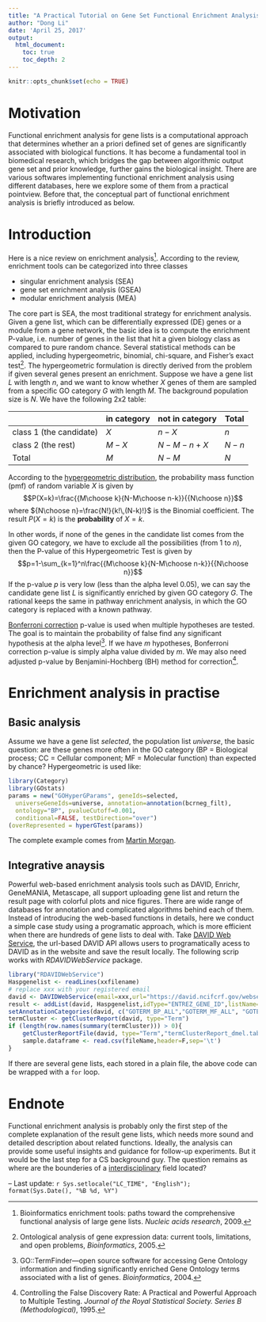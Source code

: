 ```yaml
---
title: "A Practical Tutorial on Gene Set Functional Enrichment Analysis"
author: "Dong Li"
date: 'April 25, 2017'
output:
  html_document:
    toc: true
    toc_depth: 2
---
```


```r
knitr::opts_chunk$set(echo = TRUE)
```

# Motivation

Functional enrichment analysis for gene lists is a computational approach that determines whether an a priori defined set of genes are significantly associated with biological functions. It has become a fundamental tool in biomedical research, which bridges the gap between algorithmic output gene set and prior knowledge, further gains the biological insight. There are various softwares implementing functional enrichment analysis using different databases, here we explore some of them from a practical pointview. Before that, the conceptual part of functional enrichment analysis is briefly introduced as below.

# Introduction
Here is a nice review on enrichment analysis^[Bioinformatics enrichment tools: paths toward the comprehensive functional analysis of large gene lists. *Nucleic acids research*, 2009.]. According to the review, enrichment tools can be categorized into three classes

 - singular enrichment analysis (SEA)
 - gene set enrichment analysis (GSEA)
 - modular enrichment analysis (MEA)

The core part is SEA, the most traditional strategy for enrichment analysis. Given a gene list, which can be differentially expressed (DE) genes or a module from a gene network, the basic idea is to compute the enrichment P-value, i.e. number of genes in the list that hit a given biology class as compared to pure random chance. Several statistical methods can be applied, including hypergeometric, binomial, chi-square, and Fisher's exact test^[Ontological analysis of gene expression data: current tools, limitations, and open problems, *Bioinformatics*, 2005.]. The hypergeometric formulation is directly derived from the problem if given several genes present an enrichment. Suppose we have a gene list $L$ with length $n$, and we want to know whether $X$ genes of them are sampled from a specific GO category $G$ with length $M$. The background population size is $N$. We have the following 2x2 table:

|     | in category  | not in category | Total   |
|-----+--------------+-----------------+---------|
| class 1 (the candidate)  | $X$   | $n-X$      | $n$ |
| class 2 (the rest) | $M-X$ | $N-M-n+X$  | $N-n$ |
| Total    | $M$   | $N-M$      | $N$ |

According to the [hypergeometric distribution](https://en.wikipedia.org/wiki/Hypergeometric_distribution), the probability mass function (pmf) of random variable $X$ is given by
$$P(X=k)=\frac{{M\choose k}{N-M\choose n-k}}{{N\choose n}}$$
where ${N\choose n}=\frac{N!}{k!\,(N-k)!}$ is the Binomial coefficient. The result $P(X=k)$ is the **probability** of $X=k$.

In other words, if none of the genes in the candidate list comes from the given GO category, we have to exclude all the possibilities (from 1 to $n$), then the P-value of this Hypergeometric Test is given by
$$p=1-\sum_{k=1}^n\frac{{M\choose k}{N-M\choose n-k}}{{N\choose n}}$$
If the p-value $p$ is very low (less than the alpha level 0.05), we can say the candidate gene list $L$ is significantly enriched by given GO category $G$. The rational keeps the same in pathway enrichment analysis, in which the GO category is replaced with a known pathway.

[Bonferroni correction](https://en.wikipedia.org/wiki/Bonferroni_correction) p-value is used when multiple hypotheses are tested. The goal is to maintain the probability of false find any significant hypothesis at the alpha level^[GO::TermFinder—open source software for accessing Gene Ontology information and finding significantly enriched Gene Ontology terms associated with a list of genes. *Bioinformatics*, 2004.]. If we have $m$ hypotheses, Bonferroni correction p-value is simply alpha value divided by $m$. We may also need adjusted p-value by Benjamini-Hochberg (BH) method for correction^[Controlling the False Discovery Rate: A Practical and Powerful Approach to Multiple Testing. *Journal of the Royal Statistical Society. Series B (Methodological)*, 1995.].

# Enrichment analysis in practise
## Basic analysis
Assume we have a gene list $selected$, the population list $universe$, the basic question: are these genes more often in the GO category (BP = Biological process; CC = Cellular component; MF = Molecular function) than expected by chance? Hypergeometric is used like:
```r
library(Category)
library(GOstats)
params = new("GOHyperGParams", geneIds=selected,
  universeGeneIds=universe, annotation=annotation(bcrneg_filt),
  ontology="BP", pvalueCutoff=0.001,
  conditional=FALSE, testDirection="over")
(overRepresented = hyperGTest(params))
```
The complete example comes from [Martin Morgan](http://www.bioconductor.org/help/course-materials/2009/SSCMay09/gsea).

## Integrative anaysis
Powerful web-based enrichment analysis tools such as DAVID, Enrichr, GeneMANIA, Metascape, all support uploading gene list and return the result page with colorful plots and nice figures. There are wide range of databases for annotation and complicated algorithms behind each of them. Instead of introducing the web-based functions in details, here we conduct a simple case study using a programatic approach, which is more efficient when there are hundreds of gene lists to deal with. Take [DAVID Web Service](https://david.ncifcrf.gov/content.jsp?file=WS.html), the url-based DAVID API allows users to programatically acess to DAVID as in the website and save the result locally. The following scrip works with *RDAVIDWebService* package.
```r
library("RDAVIDWebService")
Haspgenelist <- readLines(xxfilename)
# replace xxx with your registered email
david <- DAVIDWebService(email=xxx,url="https://david.ncifcrf.gov/webservice/services/DAVIDWebService.DAVIDWebServiceHttpSoap12Endpoint/")
result <- addList(david, Haspgenelist,idType="ENTREZ_GENE_ID",listName="genelist",listType="Gene")
setAnnotationCategories(david, c("GOTERM_BP_ALL","GOTERM_MF_ALL", "GOTERM_CC_ALL"))
termCluster <- getClusterReport(david, type="Term")
if (length(row.names(summary(termCluster))) > 0){
	getClusterReportFile(david, type="Term","termClusterReport_dmel.tab")
	sample.dataframe <- read.csv(fileName,header=F,sep='\t')
}

```
If there are several gene lists, each stored in a plain file, the above code can be wrapped with a `for` loop.

# Endnote
Functional enrichment analysis is probably only the first step of the complete explanation of the result gene lists, which needs more sound and detailed description about related functions. Ideally, the analysis can provide some useful insights and guidance for follow-up experiments. But it would be the last step for a CS background guy. The question remains as where are the bounderies of a [interdisciplinary](https://en.wikipedia.org/wiki/Interdisciplinarity) field located?

--
Last update: `r Sys.setlocale("LC_TIME", "English"); format(Sys.Date(), "%B %d, %Y")`